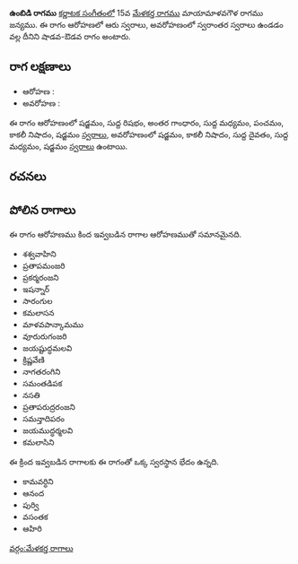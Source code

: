{{Infobox ragam
	| name          	= ఉంబిడి
	| synonym	    	= 
	| mela          	= 
	| chakra        	= 
	| janaka        	= 
	| type          	= శాడవ-స్వరాంతర
	| arohanam      	= {{svaraC|S|R1|G3|M1|P|N3|S'}} 
	| avarohanam    	= {{svaraC|S'|N3|D1|M1|S}}
	| jeeva         	=
	| chhaya        	=
	| nyasa         	=
	| vishesha      	= 
	| equivalent  		= 
}}
{{కర్ణాటక సంగీత రాగాలు}}
'''ఉంబిడి రాగము''' [[కర్ణాటక సంగీతం]]లో 15వ [[మేళకర్త రాగము]] మాయామాళవగౌళ రాగము జన్యము.  ఈ రాగం ఆరోహణలో ఆరు స్వరాలు, అవరోహణంలో స్వరాంతర స్వరాలు ఉండడం వల్ల దీనిని షాడవ-ఔడవ రాగం అంటారు.


==రాగ లక్షణాలు==


* ఆరోహణ : {{svaraC|S|R1|G3|M1|P|N3|S'}} 
* అవరోహణ : {{svaraC|S'|N3|D1|M1|S}}

ఈ రాగం ఆరోహణంలో షడ్జమం, సుద్ద రిషభం, అంతర గాంధారం, సుద్ద మధ్యమం, పంచమం, కాకలీ నిషాదం, షడ్జమం [[స్వరాలు]], అవరోహణంలో షడ్జమం, కాకలీ నిషాదం, సుద్ద దైవతం, సుద్ద మధ్యమం, షడ్జమం [[స్వరాలు]] ఉంటాయి.

==రచనలు==



==పోలిన రాగాలు==
ఈ రాగం ఆరోహణము కింద ఇవ్వబడిన రాగాల ఆరోహణముతో సమానమైనది.
* శశ్వవాహిని
* ప్రతాపమంజరి
* ప్రకర్మరంజని
* ఇషన్నార్
* సారంగుల
* కమలాసన
* మాళవపాన్కామము
* వూరురుగంజరి
* జయష్టుద్ధమలవి
* క్రిష్ణవేణి
* నాగతరంగిని
* సమంతడిపక
* నసతి
* ప్రతాపరుద్రరంజని
* సమన్తాదిపరం
* జయముద్ధర్మలవి
* కమలాసిని

ఈ క్రింద ఇవ్వబడిన రాగాలకు ఈ రాగంతో ఒక్క స్వరస్థాన భేదం ఉన్నది.
* కామవర్ధిని
* ఆనంద
* పుర్వి
* వసంతక
* ఆహిరి



[[వర్గం:మేళకర్త రాగాలు]]